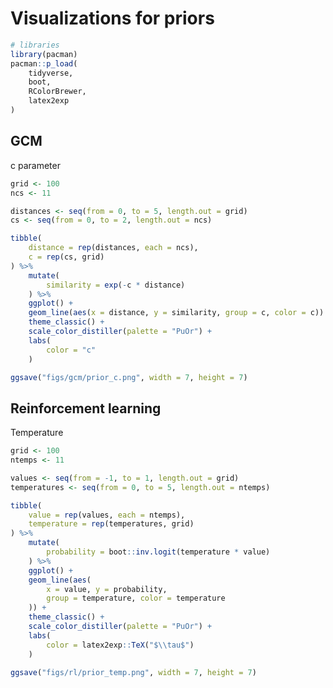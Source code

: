 # Visualizations for priors

```r
# libraries
library(pacman)
pacman::p_load(
    tidyverse,
    boot,
    RColorBrewer,
    latex2exp
)
```

## GCM

c parameter
```r
grid <- 100
ncs <- 11

distances <- seq(from = 0, to = 5, length.out = grid)
cs <- seq(from = 0, to = 2, length.out = ncs)

tibble(
    distance = rep(distances, each = ncs),
    c = rep(cs, grid)
) %>%
    mutate(
        similarity = exp(-c * distance)
    ) %>%
    ggplot() +
    geom_line(aes(x = distance, y = similarity, group = c, color = c)) +
    theme_classic() +
    scale_color_distiller(palette = "PuOr") +
    labs(
        color = "c"
    )

ggsave("figs/gcm/prior_c.png", width = 7, height = 7)
```

## Reinforcement learning

Temperature
```r
grid <- 100
ntemps <- 11

values <- seq(from = -1, to = 1, length.out = grid)
temperatures <- seq(from = 0, to = 5, length.out = ntemps)

tibble(
    value = rep(values, each = ntemps),
    temperature = rep(temperatures, grid)
) %>%
    mutate(
        probability = boot::inv.logit(temperature * value)
    ) %>%
    ggplot() +
    geom_line(aes(
        x = value, y = probability,
        group = temperature, color = temperature
    )) +
    theme_classic() +
    scale_color_distiller(palette = "PuOr") +
    labs(
        color = latex2exp::TeX("$\\tau$")
    )

ggsave("figs/rl/prior_temp.png", width = 7, height = 7)
```